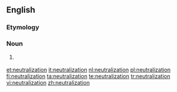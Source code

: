 ==English==
{{wikipedia}}
===Etymology===
{{suffix|neutral|ization}}

===Noun===
{{en-noun}}

# {{American spelling}} {{alternative spelling of|{{l|en|neutralisation}}}}

[[et:neutralization]]
[[it:neutralization]]
[[nl:neutralization]]
[[pl:neutralization]]
[[fi:neutralization]]
[[ta:neutralization]]
[[te:neutralization]]
[[tr:neutralization]]
[[vi:neutralization]]
[[zh:neutralization]]